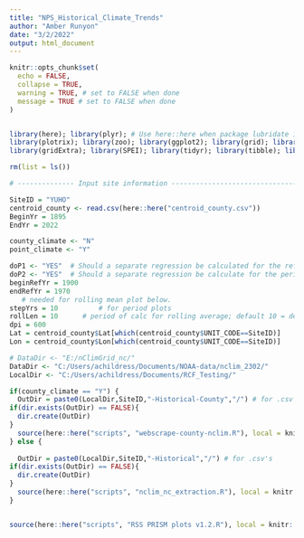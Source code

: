 ```yaml
---
title: "NPS_Historical_Climate_Trends"
author: "Amber Runyon"
date: "3/2/2022"
output: html_document
---
```

```r

knitr::opts_chunk$set(
  echo = FALSE, 
  collapse = TRUE,
  warning = TRUE, # set to FALSE when done
  message = TRUE # set to FALSE when done
)


library(here); library(plyr); # Use here::here when package lubridate is used
library(plotrix); library(zoo); library(ggplot2); library(grid); library(cowplot); library(reshape2); library(raster); library(ncdf4); library(reshape2); library(WriteXLS); library(data.table); library(RColorBrewer); library(ggrepel); library(lubridate); library(dplyr); library(forcats); library(openxlsx); library(sf); library(raster); library(rgdal); library(R.utils); library(tmap); library(tmaptools); library(ggmap); library(ggspatial);
library(gridExtra); library(SPEI); library(tidyr); library(tibble); library(sp); library(skimr); library(cft); library(stringr); library(ggpubr); library(lemon);library(rvest);library(tidyverse);library(XML);library(xml2);library(curl);library(tidync); library(viridis); library(robustbase)

rm(list = ls())

# -------------- Input site information -------------------------------------- #

SiteID = "YUHO" 
centroid_county <- read.csv(here::here("centroid_county.csv"))
BeginYr = 1895
EndYr = 2022

county_climate <- "N"
point_climate <- "Y"

doP1 <- "YES"  # Should a separate regression be calculated for the reference period (default 1900-1970)? 
doP2 <- "YES"  # Should a separate regression be calculate for the period after the reference period (default 1971-present)? 
beginRefYr = 1900
endRefYr = 1970
   # needed for rolling mean plot below.  
stepYrs	= 10		  # for period plots 
rollLen = 10      # period of calc for rolling average; default 10 = decadal
dpi = 600 
Lat = centroid_county$Lat[which(centroid_county$UNIT_CODE==SiteID)]
Lon = centroid_county$Lon[which(centroid_county$UNIT_CODE==SiteID)]

# DataDir <- "E:/nClimGrid_nc/"
DataDir <- "C:/Users/achildress/Documents/NOAA-data/nclim_2302/"
LocalDir <- "C:/Users/achildress/Documents/RCF_Testing/"

if(county_climate == "Y") {
  OutDir = paste0(LocalDir,SiteID,"-Historical-County","/") # for .csv's
if(dir.exists(OutDir) == FALSE){
  dir.create(OutDir)
}
  source(here::here("scripts", "webscrape-county-nclim.R"), local = knitr::knit_global())
} else {
  
  OutDir = paste0(LocalDir,SiteID,"-Historical","/") # for .csv's
if(dir.exists(OutDir) == FALSE){
  dir.create(OutDir)
}
  source(here::here("scripts", "nclim_nc_extraction.R"), local = knitr::knit_global()) #replace with nclim_nc_extraction script
}


source(here::here("scripts", "RSS PRISM plots v1.2.R"), local = knitr::knit_global()) # Requires

```